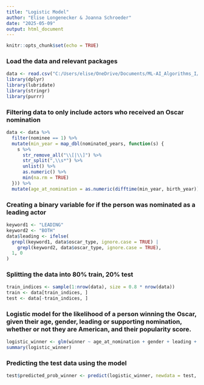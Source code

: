 ---
title: "Logistic Model"
author: "Elise Longenecker & Joanna Schroeder"
date: "2025-05-09"
output: html_document
---

```{r setup, include=FALSE}
knitr::opts_chunk$set(echo = TRUE)
```

### Load the data and relevant packages

```{r}
data <- read.csv("C:/Users/elise/OneDrive/Documents/ML-AI_Algorithms_I/Final/actors_features.csv")
library(dplyr)
library(lubridate)
library(stringr)
library(purrr)
```

### Filtering data to only include actors who received an Oscar nomination

```{r}
data <- data %>%
  filter(nominee == 1) %>%
  mutate(min_year = map_dbl(nominated_years, function(s) {
    s %>%
      str_remove_all("\\[|\\]") %>%
      str_split(",\\s*") %>%
      unlist() %>%
      as.numeric() %>%
      min(na.rm = TRUE)
  })) %>%
  mutate(age_at_nomination = as.numeric(difftime(min_year, birth_year)))
```

### Creating a binary variable for if the person was nominated as a leading actor

```{r}
keyword1 <- "LEADING"
keyword2 <- "BOTH"
data$leading <- ifelse(
  grepl(keyword1, data$oscar_type, ignore.case = TRUE) |
    grepl(keyword2, data$oscar_type, ignore.case = TRUE),
  1, 0
)
```

### Splitting the data into 80% train, 20% test

```{r}
train_indices <- sample(1:nrow(data), size = 0.8 * nrow(data))
train <- data[train_indices, ]
test <- data[-train_indices, ]
```

### Logistic model for the likelihood of a person winning the Oscar, given their age, gender, leading or supporting nomination, whether or not they are American, and their popularity score.

```{r}
logistic_winner <- glm(winner ~ age_at_nomination + gender + leading + american + Popularity, data = train, family = binomial)
summary(logistic_winner)
```

### Predicting the test data using the model

```{r}
test$predicted_prob_winner <- predict(logistic_winner, newdata = test, type = "response")
```


